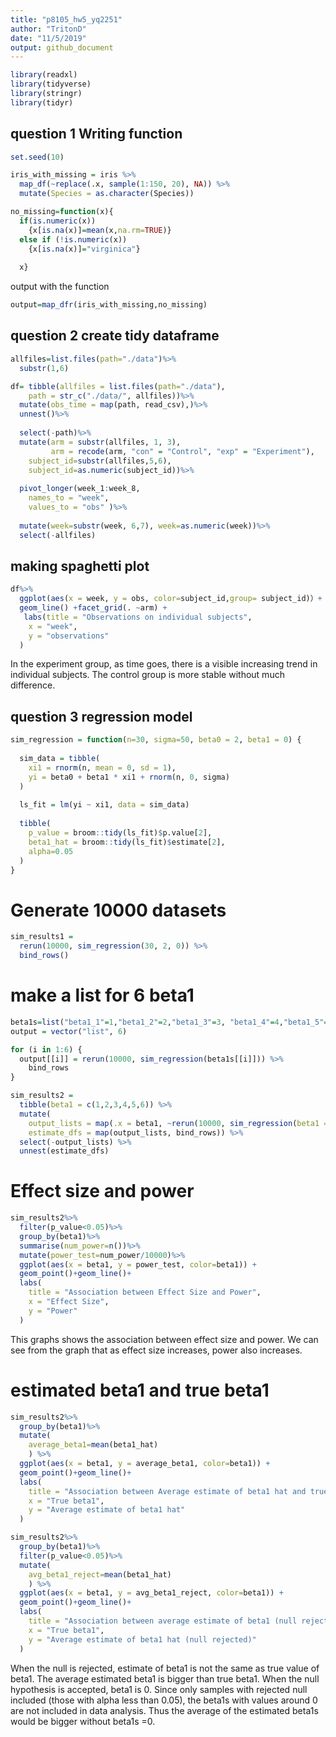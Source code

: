 ```yaml
---
title: "p8105_hw5_yq2251"
author: "TritonD"
date: "11/5/2019"
output: github_document
---
```


```r
library(readxl)
library(tidyverse)
library(stringr)
library(tidyr)
```


## question 1 Writing function
```r
set.seed(10)

iris_with_missing = iris %>% 
  map_df(~replace(.x, sample(1:150, 20), NA)) %>%
  mutate(Species = as.character(Species))
```


```r
no_missing=function(x){
  if(is.numeric(x))   
    {x[is.na(x)]=mean(x,na.rm=TRUE)}
  else if (!is.numeric(x))
    {x[is.na(x)]="virginica"}
  
  x}
```

output with the function
```r
output=map_dfr(iris_with_missing,no_missing)
```


## question 2 create  tidy dataframe

```r
allfiles=list.files(path="./data")%>%
  substr(1,6)
```

```r
df= tibble(allfiles = list.files(path="./data"),
    path = str_c("./data/", allfiles))%>%
  mutate(obs_time = map(path, read_csv),)%>%
  unnest()%>%
  
  select(-path)%>%
  mutate(arm = substr(allfiles, 1, 3),
         arm = recode(arm, "con" = "Control", "exp" = "Experiment"),
    subject_id=substr(allfiles,5,6),
    subject_id=as.numeric(subject_id))%>%
  
  pivot_longer(week_1:week_8,
    names_to = "week",
    values_to = "obs" )%>%
  
  mutate(week=substr(week, 6,7), week=as.numeric(week))%>%
  select(-allfiles)
```

## making spaghetti plot
```r
df%>%
  ggplot(aes(x = week, y = obs, color=subject_id,group= subject_id)）+
  geom_line() +facet_grid(. ~arm) +
   labs(title = "Observations on individual subjects",
    x = "week",
    y = "observations"
  ) 
```

In the experiment group, as time goes, there is a visible increasing trend in individual subjects. The control group is more stable without much difference.


## question 3 regression model
```r
sim_regression = function(n=30, sigma=50, beta0 = 2, beta1 = 0) {
  
  sim_data = tibble(
    xi1 = rnorm(n, mean = 0, sd = 1),
    yi = beta0 + beta1 * xi1 + rnorm(n, 0, sigma)
  )
  
  ls_fit = lm(yi ~ xi1, data = sim_data)
  
  tibble(
    p_value = broom::tidy(ls_fit)$p.value[2],
    beta1_hat = broom::tidy(ls_fit)$estimate[2],
    alpha=0.05
  )
}
```


# Generate 10000 datasets
```r
sim_results1 = 
  rerun(10000, sim_regression(30, 2, 0)) %>% 
  bind_rows()
```

# make a list for 6 beta1
```r
beta1s=list("beta1_1"=1,"beta1_2"=2,"beta1_3"=3, "beta1_4"=4,"beta1_5"=5,"beta1_6"=6)
output = vector("list", 6)

for (i in 1:6) {
  output[[i]] = rerun(10000, sim_regression(beta1s[[i]])) %>% 
    bind_rows
}
```

```r
sim_results2 = 
  tibble(beta1 = c(1,2,3,4,5,6)) %>% 
  mutate(
    output_lists = map(.x = beta1, ~rerun(10000, sim_regression(beta1 = .x))),
    estimate_dfs = map(output_lists, bind_rows)) %>% 
  select(-output_lists) %>% 
  unnest(estimate_dfs)
```

# Effect size and power
```r
sim_results2%>%
  filter(p_value<0.05)%>%
  group_by(beta1)%>%
  summarise(num_power=n())%>%
  mutate(power_test=num_power/10000)%>%
  ggplot(aes(x = beta1, y = power_test, color=beta1)) + 
  geom_point()+geom_line()+
  labs(
    title = "Association between Effect Size and Power",
    x = "Effect Size",
    y = "Power"
  ) 
```

This graphs shows the association between effect size and power. We can see from the graph that as effect size increases, power also increases.


# estimated beta1 and true beta1
```r
sim_results2%>%
  group_by(beta1)%>%
  mutate(
    average_beta1=mean(beta1_hat)
    ) %>% 
  ggplot(aes(x = beta1, y = average_beta1, color=beta1)) + 
  geom_point()+geom_line()+
  labs(
    title = "Association between Average estimate of beta1 hat and true beta1",
    x = "True beta1",
    y = "Average estimate of beta1 hat"
  )
```

```r
sim_results2%>%
  group_by(beta1)%>%
  filter(p_value<0.05)%>%
  mutate(
    avg_beta1_reject=mean(beta1_hat)
    ) %>% 
  ggplot(aes(x = beta1, y = avg_beta1_reject, color=beta1)) + 
  geom_point()+geom_line()+
  labs(
    title = "Association between average estimate of beta1 (null rejected) & true beta1",
    x = "True beta1",
    y = "Average estimate of beta1 hat (null rejected)"
  )
```

When the null is rejected, estimate of beta1 is not the same as true value of beta1. The average estimated beta1 is bigger than true beta1. 
When the null hypothesis is accepted, beta1 is 0. Since only samples with rejected null included (those with alpha less than 0.05), the beta1s with values around 0 are not included in data analysis. Thus the average of the estimated beta1s would be bigger without beta1s =0.

